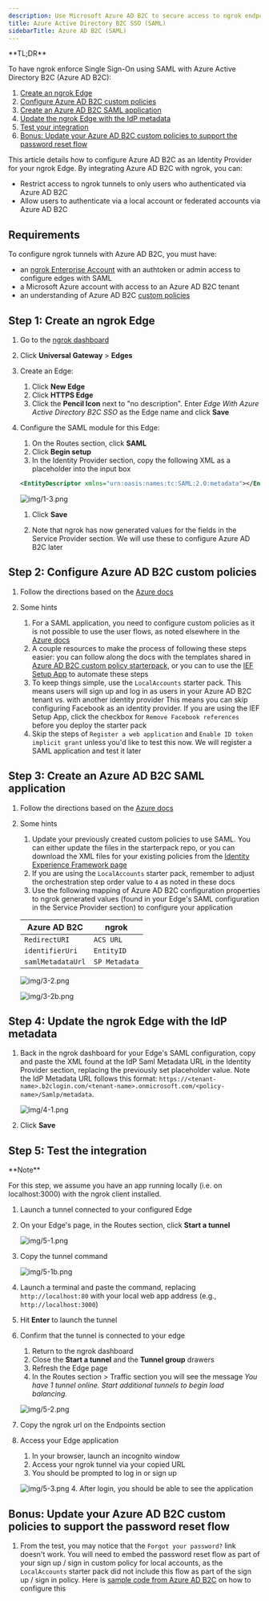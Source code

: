 ```yaml
---
description: Use Microsoft Azure AD B2C to secure access to ngrok endpoints
title: Azure Active Directory B2C SSO (SAML)
sidebarTitle: Azure AD B2C (SAML)
---
```


<Disclaimer />
<Tip>
**TL;DR**


To have ngrok enforce Single Sign-On using SAML with Azure Active Directory B2C (Azure AD B2C):

1. [Create an ngrok Edge](#create-edge)
1. [Configure Azure AD B2C custom policies](#create-policies)
1. [Create an Azure AD B2C SAML application](#create-app)
1. [Update the ngrok Edge with the IdP metadata](#update-ngrok-edge)
1. [Test your integration](#test-integration)
1. [Bonus: Update your Azure AD B2C custom policies to support the password reset flow](#bonus)
</Tip>

This article details how to configure Azure AD B2C as an Identity Provider for your ngrok Edge. By integrating Azure AD B2C with ngrok, you can:

- Restrict access to ngrok tunnels to only users who authenticated via Azure AD B2C
- Allow users to authenticate via a local account or federated accounts via Azure AD B2C

## Requirements

To configure ngrok tunnels with Azure AD B2C, you must have:

- an [ngrok Enterprise Account](https://ngrok.com/pricing) with an authtoken or admin access to configure edges with SAML
- a Microsoft Azure account with access to an Azure AD B2C tenant
- an understanding of Azure AD B2C [custom policies](https://learn.microsoft.com/en-us/azure/active-directory-b2c/custom-policy-overview)

## Step 1: Create an ngrok Edge 

1.  Go to the [ngrok dashboard](https://dashboard.ngrok.com)
1.  Click **Universal Gateway** > **Edges**
1.  Create an Edge:
    1. Click **New Edge**
    1. Click **HTTPS Edge**
    1. Click the **Pencil Icon** next to "no description". Enter _Edge With Azure Active Directory B2C SSO_ as the Edge name and click **Save**

1.  Configure the SAML module for this Edge:
    1. On the Routes section, click **SAML**
    1. Click **Begin setup**
    1. In the Identity Provider section, copy the following XML as a placeholder into the input box

    ```xml
    <EntityDescriptor xmlns="urn:oasis:names:tc:SAML:2.0:metadata"></EntityDescriptor>
    ```

    ![img/1-3.png](../img/azure-ad-b2c/img/1-3.png)
    1. Click **Save**

    1. Note that ngrok has now generated values for the fields in the Service Provider section. We will use these to configure Azure AD B2C later

## Step 2: Configure Azure AD B2C custom policies 

1. Follow the directions based on the [Azure docs](https://learn.microsoft.com/en-us/azure/active-directory-b2c/tutorial-create-user-flows?pivots=b2c-custom-policy)

1. Some hints
   1. For a SAML application, you need to configure custom policies as it is not possible to use the user flows, as noted elsewhere in the [Azure docs](https://learn.microsoft.com/en-us/azure/active-directory-b2c/saml-service-provider?tabs=macos&pivots=b2c-user-flow#register-your-saml-application-in-azure-ad-b2c)
   1. A couple resources to make the process of following these steps easier: you can follow along the docs with the templates shared in [Azure AD B2C custom policy starterpack](https://github.com/Azure-Samples/active-directory-b2c-custom-policy-starterpack), or you can to use the [IEF Setup App](https://b2ciefsetupapp.azurewebsites.net) to automate these steps
   1. To keep things simple, use the `LocalAccounts` starter pack. This means users will sign up and log in as users in your Azure AD B2C tenant vs. with another identity provider This means you can skip configuring Facebook as an identity provider. If you are using the IEF Setup App, click the checkbox for `Remove Facebook references` before you deploy the starter pack
   1. Skip the steps of `Register a web application` and `Enable ID token implicit grant` unless you'd like to test this now. We will register a SAML application and test it later

## Step 3: Create an Azure AD B2C SAML application 

1. Follow the directions based on the [Azure docs](https://learn.microsoft.com/en-us/azure/active-directory-b2c/saml-service-provider?tabs=windows&pivots=b2c-custom-policy)

1. Some hints
   1. Update your previously created custom policies to use SAML. You can either update the files in the starterpack repo, or you can download the XML files for your existing policies from the [Identity Experience Framework page](https://portal.azure.com/#view/Microsoft_AAD_B2CAdmin/CustomPoliciesMenuBlade/~/overview/tenantId/ngroksaml.onmicrosoft.com)
   1. If you are using the `LocalAccounts` starter pack, remember to adjust the orchestration step order value to `4` as noted in these docs
   1. Use the following mapping of Azure AD B2C configuration properties to ngrok generated values (found in your Edge's SAML configuration in the Service Provider section) to configure your application

   | Azure AD B2C      | ngrok         |
   | ----------------- | ------------- |
   | `RedirectURI`     | `ACS URL`     |
   | `identifierUri`   | `EntityID`    |
   | `samlMetadataUrl` | `SP Metadata` |

   ![img/3-2.png](../img/azure-ad-b2c/img/3-2.png)

   ![img/3-2b.png](../img/azure-ad-b2c/img/3-2b.png)

## Step 4: Update the ngrok Edge with the IdP metadata 

1. Back in the ngrok dashboard for your Edge's SAML configuration, copy and paste the XML found at the IdP Saml Metadata URL in the Identity Provider section, replacing the previously set placeholder value. Note the IdP Metadata URL follows this format: `https://<tenant-name>.b2clogin.com/<tenant-name>.onmicrosoft.com/<policy-name>/Samlp/metadata`.

   ![img/4-1.png](../img/azure-ad-b2c/img/4-1.png)

1. Click **Save**

## Step 5: Test the integration 
<Tip>
**Note**


For this step, we assume you have an app running locally (i.e. on localhost:3000) with the ngrok client installed.
</Tip>

1. Launch a tunnel connected to your configured Edge

1. On your Edge's page, in the Routes section, click **Start a tunnel**

   ![img/5-1.png](../img/azure-ad-b2c/img/5-1.png)

1. Copy the tunnel command

   ![img/5-1b.png](../img/azure-ad-b2c/img/5-1b.png)

1. Launch a terminal and paste the command, replacing `http://localhost:80` with your local web app address (e.g., `http://localhost:3000`)

1. Hit **Enter** to launch the tunnel

1. Confirm that the tunnel is connected to your edge
   1. Return to the ngrok dashboard
   1. Close the **Start a tunnel** and the **Tunnel group** drawers
   1. Refresh the Edge page
   1. In the Routes section > Traffic section you will see the message _You have 1 tunnel online. Start additional tunnels to begin load balancing._

   ![img/5-2.png](../img/azure-ad-b2c/img/5-2.png)

1. Copy the ngrok url on the Endpoints section

1. Access your Edge application
   1. In your browser, launch an incognito window
   1. Access your ngrok tunnel via your copied URL
   1. You should be prompted to log in or sign up

   ![img/5-3.png](../img/azure-ad-b2c/img/5-3.png) 4. After login, you should be able to see the application

## Bonus: Update your Azure AD B2C custom policies to support the password reset flow 

1. From the test, you may notice that the `Forgot your password?` link doesn't work. You will need to embed the password reset flow as part of your sign up / sign in custom policy for local accounts, as the `LocalAccounts` starter pack did not include this flow as part of the sign up / sign in policy. Here is [sample code from Azure AD B2C](https://github.com/azure-ad-b2c/samples/tree/master/policies/embedded-password-reset) on how to configure this
